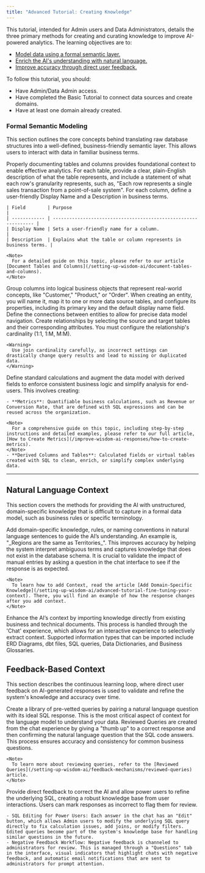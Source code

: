 ```yaml
---
title: "Advanced Tutorial: Creating Knowledge"
---
```


This tutorial, intended for Admin users and Data Administrators, details the three primary methods for creating and curating knowledge to improve AI-powered analytics. The learning objectives are to:

- [Model data using a formal semantic layer.](#formal-semantic-modeling)
- [Enrich the AI's understanding with natural language.](#natural-language-context)
- [Improve accuracy through direct user feedback.](#feedback-based-context)

To follow this tutorial, you should:

- Have Admin/Data Admin access.
- Have completed the Basic Tutorial to connect data sources and create domains.
- Have at least one domain already created.

### Formal Semantic Modeling

This section outlines the core concepts behind translating raw database structures into a well-defined, business-friendly semantic layer. This allows users to interact with data in familiar business terms.

<Steps>
  <Step title="Table and Column Documentation">
    Properly documenting tables and columns provides foundational context to enable effective analytics. For each table, provide a clear, plain-English description of what the table represents, and include a statement of what each row's granularity represents, such as, "Each row represents a single sales transaction from a point-of-sale system". For each column, define a user-friendly Display Name and a Description in business terms.

    | Field        | Purpose                                                         |
    | ------------ | --------------------------------------------------------------- |
    | Display Name | Sets a user-friendly name for a column.                         |
    | Description  | Explains what the table or column represents in business terms. |

    <Note>
      For a detailed guide on this topic, please refer to our article [Document Tables and Columns](/setting-up-wisdom-ai/document-tables-and-columns).
    </Note>
  </Step>
  <Step title="Defining Entities">
    Group columns into logical business objects that represent real-world concepts, like "Customer," "Product," or "Order". When creating an entity, you will name it, map it to one or more data source tables, and configure its properties, including its primary key and the default display name field.
  </Step>
  <Step title="Establishing Relationships">
    Define the connections between entities to allow for precise data model navigation. Create relationships by selecting the source and target tables and their corresponding attributes. You must configure the relationship's cardinality (1:1, 1:M, M:M). 

    <Warning>
      Use join cardinality carefully, as incorrect settings can drastically change query results and lead to missing or duplicated data.
    </Warning>
  </Step>
  <Step title="Creating Metrics and Derived Data">
    Define standard calculations and augment the data model with derived fields to enforce consistent business logic and simplify analysis for end-users. This involves creating:

    - **Metrics**: Quantifiable business calculations, such as Revenue or Conversion Rate, that are defined with SQL expressions and can be reused across the organization.

    <Note>
      For a comprehensive guide on this topic, including step-by-step instructions and detailed examples, please refer to our full article, [How to Create Metrics](/improve-wisdom-ai-responses/how-to-create-metrics).
    </Note>
    - **Derived Columns and Tables**: Calculated fields or virtual tables created with SQL to clean, enrich, or simplify complex underlying data.
  </Step>
</Steps>

---

## Natural Language Context

This section covers the methods for providing the AI with unstructured, domain-specific knowledge that is difficult to capture in a formal data model, such as business rules or specific terminology.

<Steps>
  <Step title="Manual Context Entry">
    Add domain-specific knowledge, rules, or naming conventions in natural language sentences to guide the AI’s understanding. An example is, "_Regions are the same as Territories_". This improves accuracy by helping the system interpret ambiguous terms and captures knowledge that does not exist in the database schema. It is crucial to validate the impact of manual entries by asking a question in the chat interface to see if the response is as expected.

    <Note>
      To learn how to add Context, read the article [Add Domain-Specific Knowledge](/setting-up-wisdom-ai/advanced-tutorial-fine-tuning-your-context). There, you will find an example of how the response changes after you add context.
    </Note>
  </Step>
  <Step title="Importing Unstructured Knowledge (Beta)">
    Enhance the AI’s context by importing knowledge directly from existing business and technical documents. This process is handled through the 'Chat' experience, which allows for an interactive experience to selectively extract context. Supported information types that can be imported include ERD Diagrams, dbt files, SQL queries, Data Dictionaries, and Business Glossaries.
  </Step>
</Steps>

## Feedback-Based Context

This section describes the continuous learning loop, where direct user feedback on AI-generated responses is used to validate and refine the system's knowledge and accuracy over time.

<Steps>
  <Step title="Creating Reviewed Queries">
    Create a library of pre-vetted queries by pairing a natural language question with its ideal SQL response. This is the most critical aspect of context for the language model to understand your data. Reviewed Queries are created from the chat experience by giving a "thumb up" to a correct response and then confirming the natural language question that the SQL code answers. This process ensures accuracy and consistency for common business questions.

    <Note>
      To learn more about reviewing queries, refer to the [Reviewed Queries](/setting-up-wisdom-ai/feedback-mechanisms/reviewed-queries) article.
    </Note>
  </Step>
  <Step title="Advanced Feedback and Corrections">
    Provide direct feedback to correct the AI and allow power users to refine the underlying SQL, creating a robust knowledge base from user interactions. Users can mark responses as incorrect to flag them for review.

    - SQL Editing for Power Users: Each answer in the chat has an "Edit" button, which allows Admin users to modify the underlying SQL query directly to fix calculation issues, add joins, or modify filters. Edited queries become part of the system's knowledge base for handling similar questions in the future.
    - Negative Feedback Workflow: Negative feedback is channeled to administrators for review. This is managed through a "Questions" tab in the interface, visual indicators that highlight chats with negative feedback, and automatic email notifications that are sent to administrators for prompt attention.
  </Step>
</Steps>